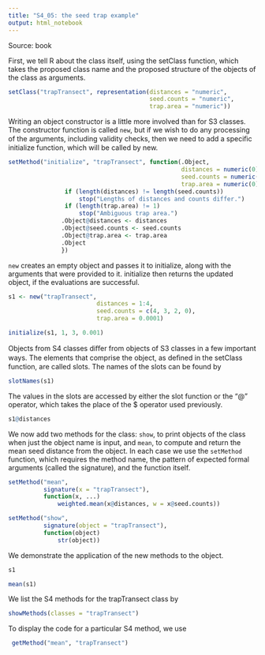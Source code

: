 ```yaml
---
title: "S4_05: the seed trap example"
output: html_notebook
---
```


Source: book

First, we tell R about the class itself, using the setClass function, which
takes the proposed class name and the proposed structure of the objects of
the class as arguments.

```r
setClass("trapTransect", representation(distances = "numeric", 
                                        seed.counts = "numeric",
                                        trap.area = "numeric"))
```

Writing an object constructor is a little more involved than for S3 classes.
The constructor function is called `new`, but if we wish to do any processing
of the arguments, including validity checks, then we need to add a speciﬁc
initialize function, which will be called by new.

```r
setMethod("initialize", "trapTransect", function(.Object, 
                                                 distances = numeric(0), 
                                                 seed.counts = numeric(0), 
                                                 trap.area = numeric(0)) {
                if (length(distances) != length(seed.counts))
                    stop("Lengths of distances and counts differ.")
                if (length(trap.area) != 1)
                    stop("Ambiguous trap area.")
               .Object@distances <- distances
               .Object@seed.counts <- seed.counts
               .Object@trap.area <- trap.area
               .Object
               })
```

`new` creates an empty object and passes it to initialize, along with the
arguments that were provided to it. initialize then returns the updated
object, if the evaluations are successful.

```r
s1 <- new("trapTransect",
                         distances = 1:4,
                         seed.counts = c(4, 3, 2, 0),
                         trap.area = 0.0001)
```

```r
initialize(s1, 1, 3, 0.001)
```



Objects from S4 classes diﬀer from objects of S3 classes in a few important
ways. The elements that comprise the object, as deﬁned in the setClass
function, are called slots. The names of the slots can be found by

```r
slotNames(s1)
```

The values in the slots are accessed by either the slot function or the “@”
operator, which takes the place of the $ operator used previously.

```r
s1@distances
```

We now add two methods for the class: `show`, to print objects of the class when
just the object name is input, and `mean`, to compute and return the mean seed
distance from the object. In each case we use the `setMethod` function, which
requires the method name, the pattern of expected formal arguments (called
the signature), and the function itself.

```r
setMethod("mean", 
          signature(x = "trapTransect"), 
          function(x, ...) 
              weighted.mean(x@distances, w = x@seed.counts))
```

```r
setMethod("show", 
          signature(object = "trapTransect"), 
          function(object) 
              str(object))
```

We demonstrate the application of the new methods to the object.

```r
s1
```

```r
mean(s1)
```

We list the S4 methods for the trapTransect class by

```r
showMethods(classes = "trapTransect")
```

To display the code for a particular S4 method, we use

```r
 getMethod("mean", "trapTransect")
```


